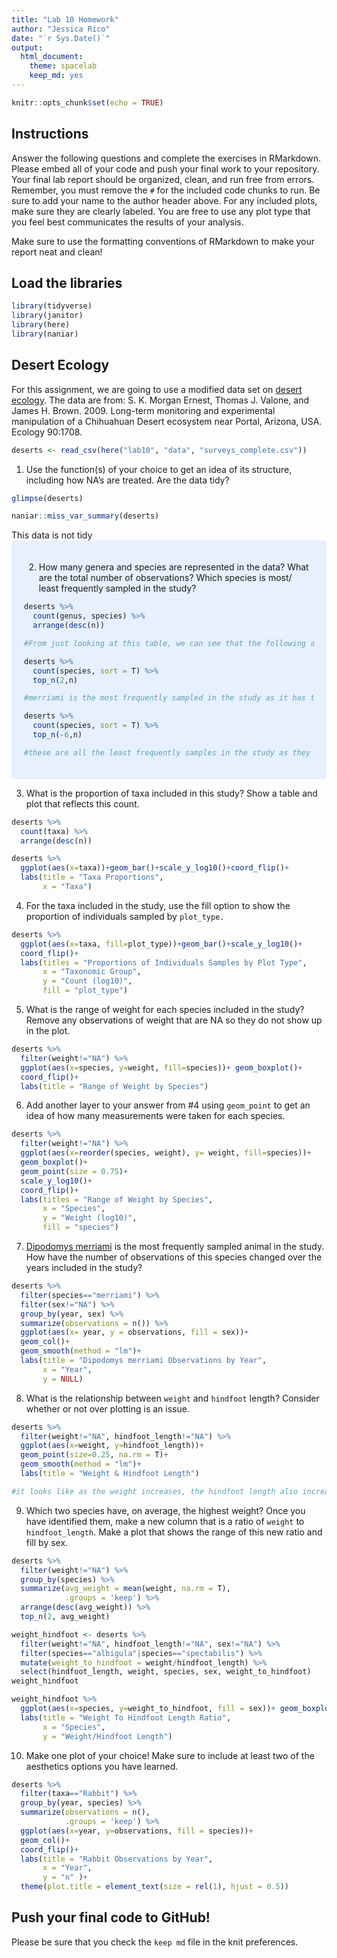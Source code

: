 ```yaml
---
title: "Lab 10 Homework"
author: "Jessica Rico"
date: "`r Sys.Date()`"
output:
  html_document: 
    theme: spacelab
    keep_md: yes
---
```


```r
knitr::opts_chunk$set(echo = TRUE)
```

## Instructions
Answer the following questions and complete the exercises in RMarkdown. Please embed all of your code and push your final work to your repository. Your final lab report should be organized, clean, and run free from errors. Remember, you must remove the `#` for the included code chunks to run. Be sure to add your name to the author header above. For any included plots, make sure they are clearly labeled. You are free to use any plot type that you feel best communicates the results of your analysis.  

Make sure to use the formatting conventions of RMarkdown to make your report neat and clean!  

## Load the libraries
```r
library(tidyverse)
library(janitor)
library(here)
library(naniar)
``` 

## Desert Ecology
For this assignment, we are going to use a modified data set on [desert ecology](http://esapubs.org/archive/ecol/E090/118/). The data are from: S. K. Morgan Ernest, Thomas J. Valone, and James H. Brown. 2009. Long-term monitoring and experimental manipulation of a Chihuahuan Desert ecosystem near Portal, Arizona, USA. Ecology 90:1708.
```r
deserts <- read_csv(here("lab10", "data", "surveys_complete.csv"))
```

1. Use the function(s) of your choice to get an idea of its structure, including how NA's are treated. Are the data tidy?  

```r
glimpse(deserts)
```
```r
naniar::miss_var_summary(deserts)
```
This data is not tidy
<style>
div.blue { background-color:#e6f0ff; border-radius: 5px; padding: 20px;}
</style>
<div class = "blue">

2. How many genera and species are represented in the data? What are the total number of observations? Which species is most/ least frequently sampled in the study?

```r
deserts %>% 
  count(genus, species) %>% 
  arrange(desc(n))

#From just looking at this table, we can see that the following are the least frequently sampled since they all have a value of n=1 ; Cnemidophorus	tigris, Cnemidophorus	uniparens, Crotalus	scutalatus, Crotalus	viridis, Sceloporus	clarki, Spermophilus	tereticaudus. Additionally we can also see that merriami is the most frequently sampled since it has the highest n value of the dataset. 
```



```r
deserts %>% 
  count(species, sort = T) %>% 
  top_n(2,n)

#merriami is the most frequently sampled in the study as it has the highest n value in the set. 
```


```r
deserts %>% 
  count(species, sort = T) %>% 
  top_n(-6,n)

#these are all the least frequently samples in the study as they all have n=1 values. 
```
</div>

3. What is the proportion of taxa included in this study? Show a table and plot that reflects this count.

```r
deserts %>% 
  count(taxa) %>% 
  arrange(desc(n))
```

```r
deserts %>% 
  ggplot(aes(x=taxa))+geom_bar()+scale_y_log10()+coord_flip()+
  labs(title = "Taxa Proportions",
       x = "Taxa")
```


4. For the taxa included in the study, use the fill option to show the proportion of individuals sampled by `plot_type.`

```r
deserts %>% 
  ggplot(aes(x=taxa, fill=plot_type))+geom_bar()+scale_y_log10()+
  coord_flip()+
  labs(titles = "Proportions of Individuals Samples by Plot Type",
       x = "Taxonomic Group",
       y = "Count (log10)", 
       fill = "plot_type")
```


5. What is the range of weight for each species included in the study? Remove any observations of weight that are NA so they do not show up in the plot.

```r
deserts %>% 
  filter(weight!="NA") %>% 
  ggplot(aes(x=species, y=weight, fill=species))+ geom_boxplot()+
  coord_flip()+
  labs(title = "Range of Weight by Species")
```


6. Add another layer to your answer from #4 using `geom_point` to get an idea of how many measurements were taken for each species.

```r
deserts %>% 
  filter(weight!="NA") %>% 
  ggplot(aes(x=reorder(species, weight), y= weight, fill=species))+
  geom_boxplot()+
  geom_point(size = 0.75)+
  scale_y_log10()+
  coord_flip()+
  labs(titles = "Range of Weight by Species",
       x = "Species",
       y = "Weight (log10)",
       fill = "species")
```


7. [Dipodomys merriami](https://en.wikipedia.org/wiki/Merriam's_kangaroo_rat) is the most frequently sampled animal in the study. How have the number of observations of this species changed over the years included in the study?

```r
deserts %>% 
  filter(species=="merriami") %>% 
  filter(sex!="NA") %>% 
  group_by(year, sex) %>% 
  summarize(observations = n()) %>% 
  ggplot(aes(x= year, y = observations, fill = sex))+
  geom_col()+
  geom_smooth(method = "lm")+
  labs(title = "Dipodomys merriami Observations by Year",
       x = "Year",
       y = NULL) 
```

8. What is the relationship between `weight` and `hindfoot` length? Consider whether or not over plotting is an issue.


```r
deserts %>% 
  filter(weight!="NA", hindfoot_length!="NA") %>% 
  ggplot(aes(x=weight, y=hindfoot_length))+
  geom_point(size=0.25, na.rm = T)+
  geom_smooth(method = "lm")+
  labs(title = "Weight & Hindfoot Length")

#it looks like as the weight increases, the hindfoot length also increases. There are some plot points that do not follow this trend exactly so overplotting may be a factor. 
```

9. Which two species have, on average, the highest weight? Once you have identified them, make a new column that is a ratio of `weight` to `hindfoot_length`. Make a plot that shows the range of this new ratio and fill by sex.

```r
deserts %>% 
  filter(weight!="NA") %>% 
  group_by(species) %>% 
  summarize(avg_weight = mean(weight, na.rm = T),
            .groups = 'keep') %>% 
  arrange(desc(avg_weight)) %>% 
  top_n(2, avg_weight)
```
```r
weight_hindfoot <- deserts %>% 
  filter(weight!="NA", hindfoot_length!="NA", sex!="NA") %>% 
  filter(species=="albigula"|species=="spectabilis") %>% 
  mutate(weight_to_hindfoot = weight/hindfoot_length) %>% 
  select(hindfoot_length, weight, species, sex, weight_to_hindfoot)
weight_hindfoot
```
```r
weight_hindfoot %>% 
  ggplot(aes(x=species, y=weight_to_hindfoot, fill = sex))+ geom_boxplot(na.rm = T)+
  labs(title = "Weight To Hindfoot Length Ratio",
       x = "Species",
       y = "Weight/Hindfoot Length")
```


10. Make one plot of your choice! Make sure to include at least two of the aesthetics options you have learned.

```r
deserts %>% 
  filter(taxa=="Rabbit") %>% 
  group_by(year, species) %>% 
  summarize(observations = n(),
            .groups = 'keep') %>% 
  ggplot(aes(x=year, y=observations, fill = species))+
  geom_col()+
  coord_flip()+
  labs(title = "Rabbit Observations by Year",
       x = "Year",
       y = "n" )+
  theme(plot.title = element_text(size = rel(1), hjust = 0.5))
```


## Push your final code to GitHub!
Please be sure that you check the `keep md` file in the knit preferences. 